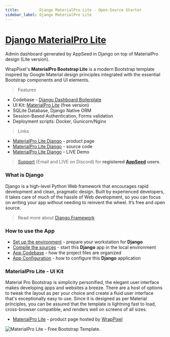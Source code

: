 ```yaml
---
title:         Django MaterialPro Lite - Open-Source Starter
sidebar_label: Django MaterialPro Lite
---
```


# [Django MaterialPro Lite ](https://appseed.us/product/material-wpx/django/)

<SubHeading>Admin dashboard generated by AppSeed in Django on top of MaterialPro design (Lite version).</SubHeading>

WrapPixel's **MaterialPro Bootstrap Lite** is a modern Bootstrap template inspired by Google Material design principles integrated with the essential Bootstrap components and UI elements. &#x20;

> Features

- Codebase - [Django Dashboard Boilerplate](../../boilerplate-code/starters/django-dashboard.mdx)
- UI Kit: [MaterialPro Lite](../../content/bootstrap-template/materialpro-lite.mdx) (free version)&#x20;
- SQLite Database, Django Native ORM
- Session-Based Authentication, Forms validation
- Deployment scripts: Docker, Gunicorn/Nginx&#x20;

> Links

- [MaterialPro Lite Django](https://appseed.us/product/material-wpx/django/) - product page
- [MaterialPro Lite Django](https://github.com/app-generator/django-dashboard-material-lite) - source code&#x20;
- [MaterialPro Lite Django](https://django-dashboard-material-lite.appseed.us/) - LIVE Demo&#x20;

> [Support](https://appseed.us/support) (Email and LIVE on Discord) for **registered** [**AppSeed**](https://appseed.us/) **users**.

### What is Django

Django is a high-level Python Web framework that encourages rapid development and clean, pragmatic design. Built by experienced developers, it takes care of much of the hassle of Web development, so you can focus on writing your app without needing to reinvent the wheel. It’s free and open source.

> Read more about [Django Framework](../../content/what-is/django.mdx)

### How to use the App

- [Set up the environment](../../boilerplate-code/starters/django-dashboard.mdx#environment-1) - prepare your workstation for **Django**
- [Compile the sources](../../boilerplate-code/starters/django-dashboard.mdx#build-the-app-1) - start this **Django** app in the local environment
- [App Codebase](../../boilerplate-code/starters/django-dashboard.mdx#app-codebase) - how the project files are organized
- [App Configuration](../../boilerplate-code/starters/django-dashboard.mdx#app-configuration) - how to configure this **Django** application

### **MaterialPro Lite** - UI Kit

Material Pro Bootstrap is simplicity personified, the elegant user interface makes developing apps and websites a breeze. There are a host of options to tweak the layout as per your choice and create a fluid user interface that's exceptionally easy to use. Since it is designed as per Material principles, you can be assured that the template is lightning fast to load, cross-browser compatible, and renders well on screens of all sizes.&#x20;

- [MaterialPro Lite](https://bit.ly/2ZJuiMR) - product page hosted by [WrapPixel](../../content/partners/wrappixel.mdx)

![MaterialPro Lite - Free Bootstrap Template.](../../../static/assets/docs-materialpro-lite-screen.jpg)
